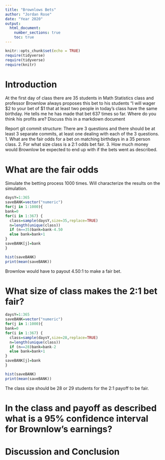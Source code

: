 ```yaml
---
title: "Brownlows Bets"
author: "Jordan Rose"
date: "Year 2020"
output: 
  html_document:
    number_sections: true
    toc: true
---
```


```r
knitr::opts_chunk$set(echo = TRUE)
require(tidyverse)
require(tidyverse)
require(knitr)
```


<!-- We recommend you use git branches -- create a separate branch for each major section i.e. Introduction, Methods, Results, Inferential Results, and Discussion and Conclusions - leave the YAML block untouched until the final merge where you put in your own name !-->

# Introduction

<!--In this section you explain what you are trying to show.  Where did the data come from?  What is the research or other question you are trying to answer?!-->

 At the first day of class there are 35 students in Math Statistics class and professor Brownlow always proposes this bet to his students "I will wager $2 to your bet of $1 that at least two people in today's class have  the same birthday.  He tells me he has made that bet 637 times so far. Where do you think his profits are? Discuss this in a markdown document
 
Report git commit structure:
There are 3 questions and there should be at least 3 separate commits, at least one dealing with each of the 3 questions.
1. What are the fair odds for a bet on matching birthdays in a 35 person class.
2. For what size class is a 2:1 odds bet fair.
3. How much money would Brownlow be expected to end up with if the bets went as described.

# What are the fair odds  


<!--Decide on your methods:  In this section explain the approach you will take to attack the issue --- how will you decide on a likely estimate of professor Brownlow's earnings or losses after 637 bets. Also explain how you construct a 95% confidence interval about your estimate of his winnings !-->
Simulate the betting process 1000 times. Will characterize the results on the simulation. 

```r
daysY=1:365
saveBANK=vector("numeric")
for(j in 1:1000){
bank=0
for(i in 1:367) {
  class=sample(daysY,size=35,replace=TRUE)
  n=length(unique(class))
  if (n==35)bank=bank-4.50
  else bank=bank+1
}
saveBANK[j]=bank
}
```

```r
hist(saveBANK)
print(mean(saveBANK))
```

Brownlow would have to payout 4.50:1 to make a fair bet. 

# What size of class makes the 2:1 bet fair?  
<!--Explain and display the results of your method of coming up with the estimate of professor Brownlows betting profits!-->

```r
daysY=1:365
saveBANK=vector("numeric")
for(j in 1:1000){
bank=0
for(i in 1:367) {
  class=sample(daysY,size=28,replace=TRUE)
  n=length(unique(class))
  if (n==28)bank=bank-2
  else bank=bank+1
}
saveBANK[j]=bank
}
```

```r
hist(saveBANK)
print(mean(saveBANK))
```

The class size should be 28 or 29 students for the 2:1 payoff to be fair. 

# In the class and payoff as described what is a 95% confidence interval for Brownlow's earnings?
  
<!--Explain and display your method of coming up with a 95% confidence interval of  professor Brownlows winnings (or losings)-->


# Discussion and Conclusion

<!--Discussion and conclusion here.  If professor Brownlow is consistantly making or losing money how could he change his payout so that his profits center on zero?  Also discuss what size his class should be in order to have his current scheme balance at zero profit.!-->

